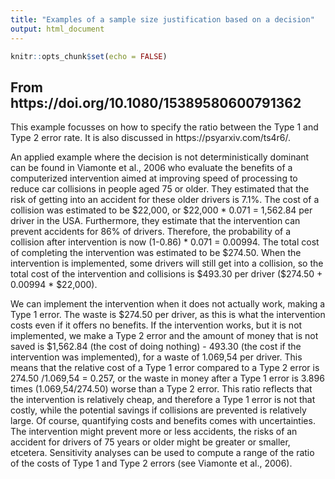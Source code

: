 ```yaml
---
title: "Examples of a sample size justification based on a decision"
output: html_document
---
```


```r
knitr::opts_chunk$set(echo = FALSE)
```

## From https://doi.org/10.1080/15389580600791362

This example focusses on how to specify the ratio between the Type 1 and Type 2 error rate. It is also discussed in https://psyarxiv.com/ts4r6/.

An applied example where the decision is not deterministically dominant can be found in Viamonte et al., 2006 who evaluate the benefits of a computerized intervention aimed at improving speed of processing to reduce car collisions in people aged 75 or older. They estimated that the risk of getting into an accident for these older drivers is 7.1\%. The cost of a collision was estimated to be \$22,000, or \$22,000 * 0.071 = 1,562.84 per driver in the USA. Furthermore, they estimate that the intervention can prevent accidents for 86\% of drivers. Therefore, the probability of a collision after intervention is now (1-0.86) * 0.071 = 0.00994. The total cost of completing the intervention was estimated to be \$274.50. When the intervention is implemented, some drivers will still get into a collision, so the total cost of the intervention and collisions is \$493.30 per driver (\$274.50 + 0.00994 * \$22,000).

We can implement the intervention when it does not actually work, making a Type 1 error. The waste is \$274.50 per driver, as this is what the intervention costs even if it offers no benefits. If the intervention works, but it is not implemented, we make a Type 2 error and the amount of money that is not saved is \$1,562.84 (the cost of doing nothing) - 493.30 (the cost if the intervention was implemented), for a waste of 1.069,54 per driver. This means that the relative cost of a Type 1 error compared to a Type 2 error is 274.50 /1.069,54 = 0.257, or the waste in money after a Type 1 error is 3.896 times (1.069,54/274.50) worse than a Type 2 error. This ratio reflects that the intervention is relatively cheap, and therefore a Type 1 error is not that costly, while the potential savings if collisions are prevented is relatively large. Of course, quantifying costs and benefits comes with uncertainties. The intervention might prevent more or less accidents, the risks of an accident for drivers of 75 years or older might be greater or smaller, etcetera. Sensitivity analyses can be used to compute a range of the ratio of the costs of Type 1 and Type 2 errors (see Viamonte et al., 2006). 